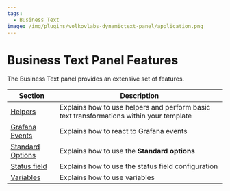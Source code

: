 ```yaml
---
tags:
  - Business Text
image: /img/plugins/volkovlabs-dynamictext-panel/application.png
---
```


# Business Text Panel Features

The Business Text panel provides an extensive set of features.

| Section                         | Description                                                                              |
| ------------------------------- | ---------------------------------------------------------------------------------------- |
| [Helpers](../helpers)           | Explains how to use helpers and perform basic text transformations within your template  |
| [Grafana Events](../eventbus)   | Explains how to react to Grafana events                                                  |
| [Standard Options](../standard) | Explains how to use the **Standard options**                                             |
| [Status field](../status)       | Explains how to use the status field configuration                                       |
| [Variables](../variables)       | Explains how to use variables                                                            |
